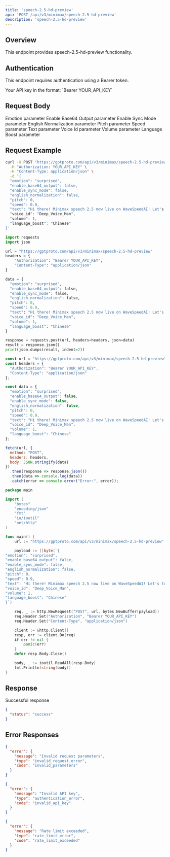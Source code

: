 ```yaml
---
title: 'speech-2.5-hd-preview'
api: 'POST /api/v3/minimax/speech-2.5-hd-preview'
description: 'speech-2.5-hd-preview'
---
```


## Overview

This endpoint provides speech-2.5-hd-preview functionality.

## Authentication

This endpoint requires authentication using a Bearer token.

<ParamField header="Authorization" type="string" required>
  Your API key in the format: `Bearer YOUR_API_KEY`
</ParamField>

## Request Body

<ParamField body="emotion" type="string" >
  Emotion parameter
</ParamField>

<ParamField body="enable_base64_output" type="boolean" >
  Enable Base64 Output parameter
</ParamField>

<ParamField body="enable_sync_mode" type="boolean" >
  Enable Sync Mode parameter
</ParamField>

<ParamField body="english_normalization" type="boolean" >
  English Normalization parameter
</ParamField>

<ParamField body="pitch" type="integer" >
  Pitch parameter
</ParamField>

<ParamField body="speed" type="number" >
  Speed parameter
</ParamField>

<ParamField body="text" type="string" >
  Text parameter
</ParamField>

<ParamField body="voice_id" type="string" >
  Voice Id parameter
</ParamField>

<ParamField body="volume" type="integer" >
  Volume parameter
</ParamField>

<ParamField body="language_boost" type="string" >
  Language Boost parameter
</ParamField>

## Request Example

<CodeGroup>

```bash cURL
curl -X POST "https://gptproto.com/api/v3/minimax/speech-2.5-hd-preview" \
  -H "Authorization: YOUR_API_KEY" \
  -H "Content-Type: application/json" \
  -d '{
  "emotion": "surprised",
  "enable_base64_output": false,
  "enable_sync_mode": false,
  "english_normalization": false,
  "pitch": 0,
  "speed": 0.9,
  "text": "Hi there! Minimax speech 2.5 now live on WaveSpeedAI! Let's try it!",
  "voice_id": "Deep_Voice_Man",
  "volume": 1,
  "language_boost": "Chinese"
}'
```

```python Python
import requests
import json

url = "https://gptproto.com/api/v3/minimax/speech-2.5-hd-preview"
headers = {
    "Authorization": "Bearer YOUR_API_KEY",
    "Content-Type": "application/json"
}

data = {
  "emotion": "surprised",
  "enable_base64_output": false,
  "enable_sync_mode": false,
  "english_normalization": false,
  "pitch": 0,
  "speed": 0.9,
  "text": "Hi there! Minimax speech 2.5 now live on WaveSpeedAI! Let's try it!",
  "voice_id": "Deep_Voice_Man",
  "volume": 1,
  "language_boost": "Chinese"
}

response = requests.post(url, headers=headers, json=data)
result = response.json()
print(json.dumps(result, indent=2))
```

```javascript JavaScript
const url = "https://gptproto.com/api/v3/minimax/speech-2.5-hd-preview";
const headers = {
  "Authorization": "Bearer YOUR_API_KEY",
  "Content-Type": "application/json"
};

const data = {
  "emotion": "surprised",
  "enable_base64_output": false,
  "enable_sync_mode": false,
  "english_normalization": false,
  "pitch": 0,
  "speed": 0.9,
  "text": "Hi there! Minimax speech 2.5 now live on WaveSpeedAI! Let's try it!",
  "voice_id": "Deep_Voice_Man",
  "volume": 1,
  "language_boost": "Chinese"
};

fetch(url, {
  method: "POST",
  headers: headers,
  body: JSON.stringify(data)
})
  .then(response => response.json())
  .then(data => console.log(data))
  .catch(error => console.error("Error:", error));
```

```go Go
package main

import (
    "bytes"
    "encoding/json"
    "fmt"
    "io/ioutil"
    "net/http"
)

func main() {
    url := "https://gptproto.com/api/v3/minimax/speech-2.5-hd-preview"

    payload := []byte(`{
"emotion": "surprised",
"enable_base64_output": false,
"enable_sync_mode": false,
"english_normalization": false,
"pitch": 0,
"speed": 0.9,
"text": "Hi there! Minimax speech 2.5 now live on WaveSpeedAI! Let's try it!",
"voice_id": "Deep_Voice_Man",
"volume": 1,
"language_boost": "Chinese"
}`)

    req, _ := http.NewRequest("POST", url, bytes.NewBuffer(payload))
    req.Header.Set("Authorization", "Bearer YOUR_API_KEY")
    req.Header.Set("Content-Type", "application/json")

    client := &http.Client{}
    resp, err := client.Do(req)
    if err != nil {
        panic(err)
    }
    defer resp.Body.Close()

    body, _ := ioutil.ReadAll(resp.Body)
    fmt.Println(string(body))
}
```

</CodeGroup>

## Response

<ResponseField name="Success" type="200">
  Successful response

```json
{
  "status": "success"
}
```
</ResponseField>

## Error Responses

<ResponseExample>

```json 400 - Bad Request
{
  "error": {
    "message": "Invalid request parameters",
    "type": "invalid_request_error",
    "code": "invalid_parameters"
  }
}
```

```json 401 - Unauthorized
{
  "error": {
    "message": "Invalid API key",
    "type": "authentication_error",
    "code": "invalid_api_key"
  }
}
```

```json 429 - Rate Limit Exceeded
{
  "error": {
    "message": "Rate limit exceeded",
    "type": "rate_limit_error",
    "code": "rate_limit_exceeded"
  }
}
```

</ResponseExample>

